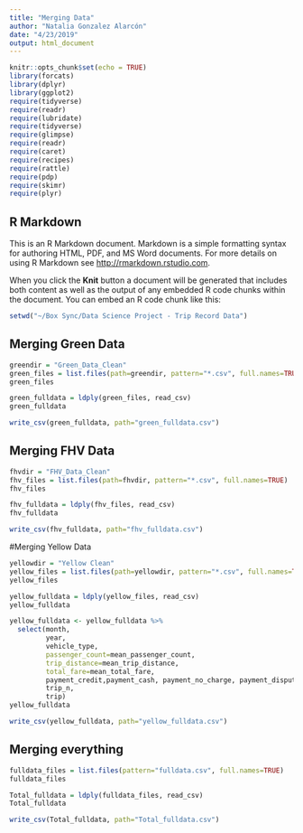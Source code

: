 ```yaml
---
title: "Merging Data"
author: "Natalia Gonzalez Alarcón"
date: "4/23/2019"
output: html_document
---
```


```r
knitr::opts_chunk$set(echo = TRUE)
library(forcats)
library(dplyr)
library(ggplot2)
require(tidyverse)
require(readr)
require(lubridate)
require(tidyverse)
require(glimpse)
require(readr)
require(caret)
require(recipes)
require(rattle)
require(pdp)
require(skimr)
require(plyr)
```

## R Markdown

This is an R Markdown document. Markdown is a simple formatting syntax for authoring HTML, PDF, and MS Word documents. For more details on using R Markdown see <http://rmarkdown.rstudio.com>.

When you click the **Knit** button a document will be generated that includes both content as well as the output of any embedded R code chunks within the document. You can embed an R code chunk like this:

```r
setwd("~/Box Sync/Data Science Project - Trip Record Data")
```


## Merging Green Data
```r
greendir = "Green_Data_Clean"
green_files = list.files(path=greendir, pattern="*.csv", full.names=TRUE)
green_files
```

```r
green_fulldata = ldply(green_files, read_csv)
green_fulldata
```

```r
write_csv(green_fulldata, path="green_fulldata.csv")
```


## Merging FHV Data
```r
fhvdir = "FHV_Data_Clean"
fhv_files = list.files(path=fhvdir, pattern="*.csv", full.names=TRUE)
fhv_files
```

```r
fhv_fulldata = ldply(fhv_files, read_csv)
fhv_fulldata
```


```r
write_csv(fhv_fulldata, path="fhv_fulldata.csv")
```


#Merging Yellow Data
```r
yellowdir = "Yellow Clean"
yellow_files = list.files(path=yellowdir, pattern="*.csv", full.names=TRUE)
yellow_files
```

```r
yellow_fulldata = ldply(yellow_files, read_csv)
yellow_fulldata
```


```r
yellow_fulldata <- yellow_fulldata %>%
  select(month,
         year,
         vehicle_type,
         passenger_count=mean_passenger_count,
         trip_distance=mean_trip_distance,
         total_fare=mean_total_fare,
         payment_credit,payment_cash, payment_no_charge, payment_dispute, payment_unknown,
         trip_n, 
         trip)
yellow_fulldata
```

```r
write_csv(yellow_fulldata, path="yellow_fulldata.csv")
```


## Merging everything
```r
fulldata_files = list.files(pattern="fulldata.csv", full.names=TRUE)
fulldata_files

```

```r
Total_fulldata = ldply(fulldata_files, read_csv)
Total_fulldata
```

```r
write_csv(Total_fulldata, path="Total_fulldata.csv")
```
